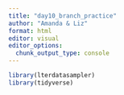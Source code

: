 ```yaml
---
title: "day10_branch_practice"
author: "Amanda & Liz"
format: html
editor: visual
editor_options: 
  chunk_output_type: console
---
```

```r
library(lterdatasampler)
library(tidyverse)
```

